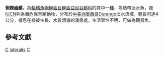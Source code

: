 {{Speciesbox 
| taxon = Characodon lateralis
| authority = [[Günther|Günther]], 1866
| image = Characodon lateralis - AquaPorteDoree 02.JPG
| status = EN
| status_system = IUCN3.1
}}
'''側棘齒鱂'''，為[[輻鰭魚綱|輻鰭魚綱]][[鯉齒目|鯉齒目]][[鯉齒亞目|鯉齒亞目]][[谷鱂科|谷鱂科]]的其中一[[種|種]]，為熱帶淡水魚，被[[IUCN|IUCN]]列為瀕危保育類動物，分布於[[中美洲|中美洲]][[墨西哥|墨西哥]]Durango淡水流域，體長可達4公分，棲息在植被生長、水質清澈的湧泉處，生活習性不明，可做為觀賞魚。

== 參考文獻 ==
{{reflist}}
{{Taxonbar}}

[[Category:觀賞魚|C]]
[[Category:棘齒鱂屬|lateralis]]
[[Category:1866年描述的魚類|C]]